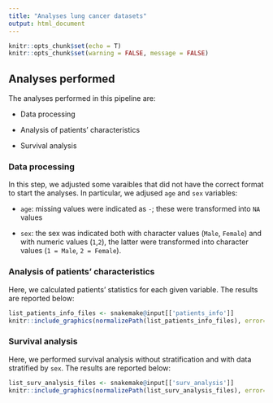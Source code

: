 ```yaml
---
title: "Analyses lung cancer datasets"
output: html_document
---
```


```r
knitr::opts_chunk$set(echo = T)
knitr::opts_chunk$set(warning = FALSE, message = FALSE) 
```

## Analyses performed

The analyses performed in this pipeline are:

- Data processing

- Analysis of patients' characteristics

- Survival analysis

### Data processing

In this step, we adjusted some varaibles that did not have the correct format to start the analyses.
In particular, we adjused `age` and `sex` variables:

- `age`: missing values were indicated as `-`; these were transformed into `NA` values

- `sex`: the sex was indicated both with character values (`Male`, `Female`) and with numeric values (`1`,`2`), the latter were transformed into character values (`1 = Male`, `2 = Female`).

### Analysis of patients' characteristics

Here, we calculated patients' statistics for each given variable.
The results are reported below:

```r
list_patients_info_files <- snakemake@input[['patients_info']]
knitr::include_graphics(normalizePath(list_patients_info_files), error=F)
```

### Survival analysis

Here, we performed survival analysis without stratification and with data stratified by `sex`.
The results are reported below:

```r
list_surv_analysis_files <- snakemake@input[['surv_analysis']]
knitr::include_graphics(normalizePath(list_surv_analysis_files), error=F)
```